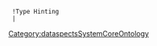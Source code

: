 {{{info|add title=New Untyped|edit title=Edit Untyped|page name=C<unique number;random;10>}}}
{{FormHeader|Untyped}}
  !Type Hinting
  |{{{field|HasTypeHinting|input type=textarea}}}
{{StandardFormSections}}
{{FormFooter|Untyped}}
<noinclude>[[Category:dataspectsSystemCoreOntology]]</noinclude>
